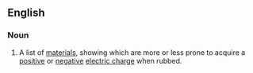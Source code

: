 ==English==

===Noun===
{{en-noun|triboelectric series}}

# {{lb|en|physics}} A list of [[material]]s, showing which are more or less prone to acquire a [[positive]] or [[negative]] [[electric charge]] when rubbed.